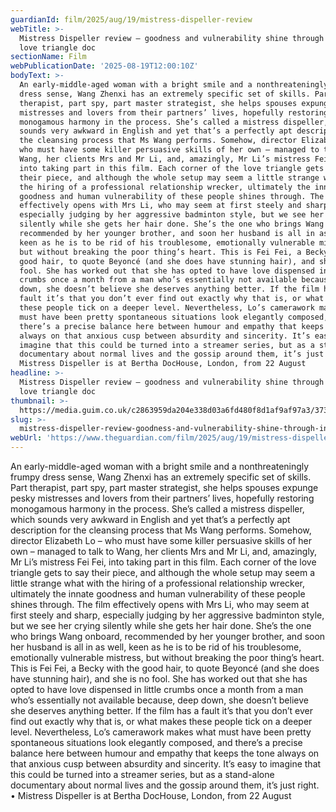 ```yaml
---
guardianId: film/2025/aug/19/mistress-dispeller-review
webTitle: >-
  Mistress Dispeller review – goodness and vulnerability shine through in candid
  love triangle doc
sectionName: Film
webPublicationDate: '2025-08-19T12:00:10Z'
bodyText: >-
  An early-middle-aged woman with a bright smile and a nonthreateningly frumpy
  dress sense, Wang Zhenxi has an extremely specific set of skills. Part
  therapist, part spy, part master strategist, she helps spouses expunge pesky
  mistresses and lovers from their partners’ lives, hopefully restoring
  monogamous harmony in the process. She’s called a mistress dispeller, which
  sounds very awkward in English and yet that’s a perfectly apt description for
  the cleansing process that Ms Wang performs. Somehow, director Elizabeth Lo –
  who must have some killer persuasive skills of her own – managed to talk to
  Wang, her clients Mrs and Mr Li, and, amazingly, Mr Li’s mistress Fei Fei,
  into taking part in this film. Each corner of the love triangle gets to say
  their piece, and although the whole setup may seem a little strange what with
  the hiring of a professional relationship wrecker, ultimately the innate
  goodness and human vulnerability of these people shines through. The film
  effectively opens with Mrs Li, who may seem at first steely and sharp,
  especially judging by her aggressive badminton style, but we see her crying
  silently while she gets her hair done. She’s the one who brings Wang onboard,
  recommended by her younger brother, and soon her husband is all in as well,
  keen as he is to be rid of his troublesome, emotionally vulnerable mistress,
  but without breaking the poor thing’s heart. This is Fei Fei, a Becky with the
  good hair, to quote Beyoncé (and she does have stunning hair), and she is no
  fool. She has worked out that she has opted to have love dispensed in little
  crumbs once a month from a man who’s essentially not available because, deep
  down, she doesn’t believe she deserves anything better. If the film has a
  fault it’s that you don’t ever find out exactly why that is, or what makes
  these people tick on a deeper level. Nevertheless, Lo’s camerawork makes what
  must have been pretty spontaneous situations look elegantly composed, and
  there’s a precise balance here between humour and empathy that keeps the tone
  always on that anxious cusp between absurdity and sincerity. It’s easy to
  imagine that this could be turned into a streamer series, but as a stand-alone
  documentary about normal lives and the gossip around them, it’s just right. •
  Mistress Dispeller is at Bertha DocHouse, London, from 22 August
headline: >-
  Mistress Dispeller review – goodness and vulnerability shine through in candid
  love triangle doc
thumbnail: >-
  https://media.guim.co.uk/c2863959da204e338d03a6fd480f8d1af9af97a3/373_0_1780_1424/500.jpg
slug: >-
  mistress-dispeller-review-goodness-and-vulnerability-shine-through-in-candid-love-triangle-doc
webUrl: 'https://www.theguardian.com/film/2025/aug/19/mistress-dispeller-review'
---
```

An early-middle-aged woman with a bright smile and a nonthreateningly frumpy dress sense, Wang Zhenxi has an extremely specific set of skills. Part therapist, part spy, part master strategist, she helps spouses expunge pesky mistresses and lovers from their partners’ lives, hopefully restoring monogamous harmony in the process. She’s called a mistress dispeller, which sounds very awkward in English and yet that’s a perfectly apt description for the cleansing process that Ms Wang performs. Somehow, director Elizabeth Lo – who must have some killer persuasive skills of her own – managed to talk to Wang, her clients Mrs and Mr Li, and, amazingly, Mr Li’s mistress Fei Fei, into taking part in this film. Each corner of the love triangle gets to say their piece, and although the whole setup may seem a little strange what with the hiring of a professional relationship wrecker, ultimately the innate goodness and human vulnerability of these people shines through. The film effectively opens with Mrs Li, who may seem at first steely and sharp, especially judging by her aggressive badminton style, but we see her crying silently while she gets her hair done. She’s the one who brings Wang onboard, recommended by her younger brother, and soon her husband is all in as well, keen as he is to be rid of his troublesome, emotionally vulnerable mistress, but without breaking the poor thing’s heart. This is Fei Fei, a Becky with the good hair, to quote Beyoncé (and she does have stunning hair), and she is no fool. She has worked out that she has opted to have love dispensed in little crumbs once a month from a man who’s essentially not available because, deep down, she doesn’t believe she deserves anything better. If the film has a fault it’s that you don’t ever find out exactly why that is, or what makes these people tick on a deeper level. Nevertheless, Lo’s camerawork makes what must have been pretty spontaneous situations look elegantly composed, and there’s a precise balance here between humour and empathy that keeps the tone always on that anxious cusp between absurdity and sincerity. It’s easy to imagine that this could be turned into a streamer series, but as a stand-alone documentary about normal lives and the gossip around them, it’s just right. • Mistress Dispeller is at Bertha DocHouse, London, from 22 August
